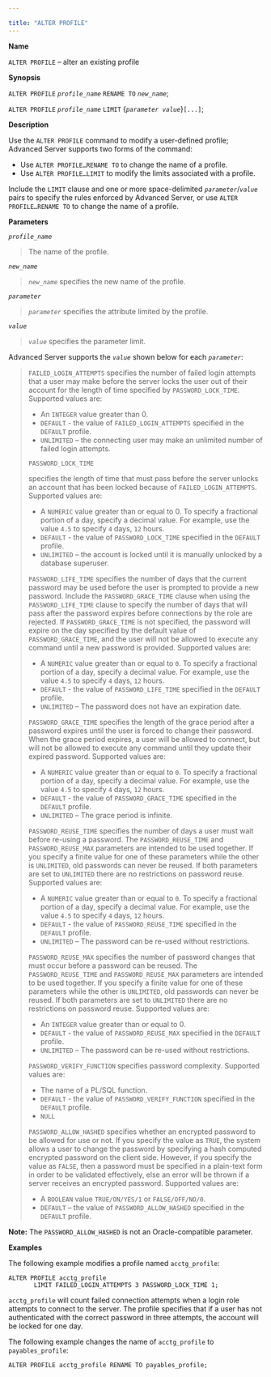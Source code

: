 ---

title: "ALTER PROFILE"
---

<div id="alter_profile" class="registered_link"></div>

**Name**

`ALTER PROFILE` – alter an existing profile

**Synopsis**

`ALTER PROFILE` *`profile_name`* `RENAME TO` *`new_name`*;



`ALTER PROFILE` *`profile_name`*
      `LIMIT` {*`parameter value`*}`[...]`;

**Description**

Use the `ALTER PROFILE` command to modify a user-defined profile; Advanced Server supports two forms of the command:

- Use `ALTER PROFILE…RENAME TO` to change the name of a profile.
- Use `ALTER PROFILE…LIMIT` to modify the limits associated with a profile.

Include the `LIMIT` clause and one or more space-delimited *`parameter`*/*`value`* pairs to specify the rules enforced by Advanced Server, or use `ALTER PROFILE…RENAME TO` to change the name of a profile.

**Parameters**

*`profile_name`*

> The name of the profile.

*`new_name`*

> *`new_name`* specifies the new name of the profile.

*`parameter`*

> *`parameter`* specifies the attribute limited by the profile.

*`value`*

> *`value`* specifies the parameter limit.

Advanced Server supports the *`value`* shown below for each *`parameter`*:

> `FAILED_LOGIN_ATTEMPTS` specifies the number of failed login attempts that a user may make before the server locks the user out of their account for the length of time specified by `PASSWORD_LOCK_TIME`. Supported values are:
>
> - An `INTEGER` value greater than 0.
> - `DEFAULT` - the value of  `FAILED_LOGIN_ATTEMPTS` specified in the `DEFAULT` profile.
> - `UNLIMITED` – the connecting user may make an unlimited number of failed login attempts.
>
> `PASSWORD_LOCK_TIME`
>
> specifies the length of time that must pass before the server unlocks an account that has been locked because of `FAILED_LOGIN_ATTEMPTS`. Supported values are:
>
> - A `NUMERIC` value greater than or equal to 0. To specify a fractional portion of a day, specify a decimal value. For example, use the value `4.5` to specify `4` days, `12` hours.
> - `DEFAULT` - the value of `PASSWORD_LOCK_TIME` specified in the `DEFAULT` profile.
> - `UNLIMITED` – the account is locked until it is manually unlocked by a database superuser.
>
> `PASSWORD_LIFE_TIME` specifies the number of days that the current password may be used before the user is prompted to provide a new password. Include the `PASSWORD_GRACE_TIME` clause when using the `PASSWORD_LIFE_TIME` clause to specify the number of days that will pass after the password expires before connections by the role are rejected. If `PASSWORD_GRACE_TIME` is not specified, the password will expire on the day specified by the default value of `PASSWORD_GRACE_TIME`, and the user will not be allowed to execute any command until a new password is provided. Supported values are:
>
> - A `NUMERIC` value greater than or equal to `0`.  To specify a fractional portion of a day, specify a decimal value. For example, use the value `4.5` to specify `4` days, `12` hours.
> - `DEFAULT` - the value of `PASSWORD_LIFE_TIME` specified in the `DEFAULT` profile.
> - `UNLIMITED` – The password does not have an expiration date.
>
> `PASSWORD_GRACE_TIME` specifies the length of the grace period after a password expires until the user is forced to change their password. When the grace period expires, a user will be allowed to connect, but will not be allowed to execute any command until they update their expired password. Supported values are:
>
> - A `NUMERIC` value greater than or equal to `0`.  To specify a fractional portion of a day, specify a decimal value. For example, use the value `4.5` to specify `4` days, `12` hours.
> - `DEFAULT` - the value of `PASSWORD_GRACE_TIME` specified in the `DEFAULT` profile.
> - `UNLIMITED` – The grace period is infinite.
>
> `PASSWORD_REUSE_TIME` specifies the number of days a user must wait before re-using a password. The `PASSWORD_REUSE_TIME` and `PASSWORD_REUSE_MAX` parameters are intended to be used together. If you specify a finite value for one of these parameters while the other is `UNLIMITED`, old passwords can never be reused. If both parameters are set to `UNLIMITED` there are no restrictions on password reuse. Supported values are:
>
> - A `NUMERIC` value greater than or equal to `0`.  To specify a fractional portion of a day, specify a decimal value. For example, use the value `4.5` to specify `4` days, `12` hours.
> - `DEFAULT` - the value of `PASSWORD_REUSE_TIME` specified in the `DEFAULT` profile.
> - `UNLIMITED` – The password can be re-used without restrictions.
>
> `PASSWORD_REUSE_MAX` specifies the number of password changes that must occur before a password can be reused. The `PASSWORD_REUSE_TIME` and `PASSWORD_REUSE_MAX` parameters are intended to be used together. If you specify a finite value for one of these parameters while the other is `UNLIMITED`, old passwords can never be reused. If both parameters are set to `UNLIMITED` there are no restrictions on password reuse. Supported values are:
>
> - An `INTEGER` value greater than or equal to 0.
> - `DEFAULT` - the value of `PASSWORD_REUSE_MAX` specified in the `DEFAULT` profile.
> - `UNLIMITED` – The password can be re-used without restrictions.
>
> `PASSWORD_VERIFY_FUNCTION` specifies password complexity. Supported values are:
>
> - The name of a PL/SQL function.
> - `DEFAULT` - the value of `PASSWORD_VERIFY_FUNCTION` specified in the `DEFAULT` profile.
> - `NULL`
>
> `PASSWORD_ALLOW_HASHED` specifies whether an encrypted password to be allowed for use or not. If you specify the value as `TRUE`, the system allows a user to change the password by specifying a hash computed encrypted password on the client side. However, if you specify the value as `FALSE`, then a password must be specified in a plain-text form in order to be validated effectively, else an error will be thrown if a server receives an encrypted password. Supported values are:
>
> - A `BOOLEAN` value `TRUE/ON/YES/1` or `FALSE/OFF/NO/0`.
> - `DEFAULT` – the value of `PASSWORD_ALLOW_HASHED` specified in the `DEFAULT` profile.

**Note:** The `PASSWORD_ALLOW_HASHED` is not an Oracle-compatible parameter.

**Examples**

The following example modifies a profile named `acctg_profile`:

```
ALTER PROFILE acctg_profile
       LIMIT FAILED_LOGIN_ATTEMPTS 3 PASSWORD_LOCK_TIME 1;
```

`acctg_profile` will count failed connection attempts when a login role attempts to connect to the server. The profile specifies that if a user has not authenticated with the correct password in three attempts, the account will be locked for one day.

The following example changes the name of `acctg_profile` to `payables_profile`:

```
ALTER PROFILE acctg_profile RENAME TO payables_profile;
```